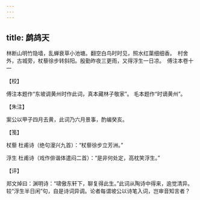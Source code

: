 ```yaml
---
---
---
```

title: 鹧鸪天
---







林断山明竹隐墙，乱蝉衰草小池塘。翻空白鸟时时见，照水红蕖细细香。　村舍外，古城旁，杖藜徐步转斜阳。殷勤昨夜三更雨，又得浮生一日凉。　傅注本卷十一





【校】


傅注本题作“东坡调黄州时作此词，真本藏林子敬家”。 毛本题作“时谪黄州”。





【朱注】


案公以甲子四月去黄，此词乃六月景事，酌编癸亥。





【笺】


杖藜 杜甫诗（绝句漫兴九首）：“杖藜徐步立芳洲。”

浮生 杜甫诗（戏作俳谐体遣闷二首）：“是非何处定，高枕笑浮生。”





【评】


郑文焯曰：渊明诗：“啸傲东轩下，聊复得此生。”此词从陶诗中得来，逾觉清异。较“浮生半日闲”句，自是诗词异调。论者每谓坡公以诗笔入词，岂审音知言者？